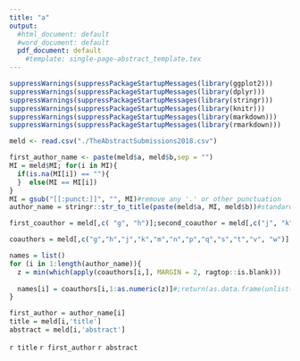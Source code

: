 ```yaml
---
title: "a"
output:
  #html_document: default
  #word_document: default
  pdf_document: default
    #template: single-page-abstract_template.tex
---
```


```r
suppressWarnings(suppressPackageStartupMessages(library(ggplot2)))
suppressWarnings(suppressPackageStartupMessages(library(dplyr)))
suppressWarnings(suppressPackageStartupMessages(library(stringr)))
suppressWarnings(suppressPackageStartupMessages(library(knitr)))
suppressWarnings(suppressPackageStartupMessages(library(markdown)))
suppressWarnings(suppressPackageStartupMessages(library(rmarkdown)))
```
```r
meld <- read.csv("./TheAbstractSubmissions2018.csv")

first_author_name <- paste(meld$a, meld$b,sep = "")
MI = meld$MI; for(i in MI){
  if(is.na(MI[i]) == ""){
  }  else(MI == MI[i])
}
MI = gsub("[[:punct:]]", "", MI)#remove any '.' or other punctuation
author_name = stringr::str_to_title(paste(meld$a, MI, meld$b))#standardize the capitalization

first_coauthor = meld[,c( "g", "h")];second_coauthor = meld[,c("j", "k")]; third_coauthor = meld[,c("m", "n")];fourth_coauthor = meld[,c("p", "q")]; fifth_coauthor = meld[,c("s", "t")];sixth_coauthor= meld[,c("v", "w")]

coauthors = meld[,c("g","h","j","k","m","n","p","q","s","t","v", "w")];coauthors$x = ""

names = list()
for (i in 1:length(author_name)){
  z = min(which(apply(coauthors[i,], MARGIN = 2, ragtop::is.blank)))
  
  names[i] = coauthors[i,1:as.numeric(z)]#;return(as.data.frame(unlist(names)))
}

first_author = author_name[i]
title = meld[i,'title']
abstract = meld[i,'abstract']
```
`r title`
`r first_author`
`r abstract`